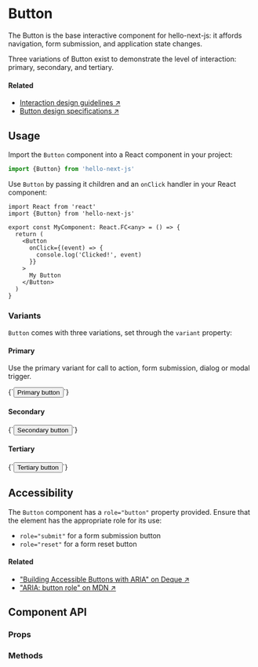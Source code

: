 
# Button

<Grid>
  <Grid.Column className="w-100 w-75-l">
    <p className="f4">The Button is the base interactive component for hello-next-js: it affords navigation, form submission, and application state changes.</p>
    <p>Three variations of Button exist to demonstrate the level of interaction: primary, secondary, and tertiary.</p>
  </Grid.Column>
  <Grid.Column className="w-100 w-25-l">
    <TableOfContents
      items={[
        ['Usage', ['Variants']],
        ['Accessibility'],
        ['Component API', ['Props', 'Methods']]
      ]}
    />
  </Grid.Column>
</Grid>

#### Related

* [Interaction design guidelines ↗](#)
* [Button design specifications ↗](#)

## Usage

Import the `Button` component into a React component in your project:

```typescript
import {Button} from 'hello-next-js'
```

Use `Button` by passing it children and an `onClick` handler in your React component:

```tsx
import React from 'react'
import {Button} from 'hello-next-js'

export const MyComponent: React.FC<any> = () => {
  return (
    <Button
      onClick={(event) => {
        console.log('Clicked!', event)
      }}
    >
      My Button
    </Button>
  )
}
```

### Variants

`Button` comes with three variations, set through the `variant` property:

#### Primary

Use the primary variant for call to action, form submission, dialog or modal trigger.

<CodeBlock language="tsx" live scope={{Button}}>
  {`<Button>Primary button</Button>`}
</CodeBlock>

#### Secondary

<CodeBlock language="tsx" live scope={{Button}}>
  {`<Button variant="secondary">Secondary button</Button>`}
</CodeBlock>

#### Tertiary

<CodeBlock language="tsx" live scope={{Button}}>
  {`<Button variant="tertiary">Tertiary button</Button>`}
</CodeBlock>

## Accessibility

The `Button` component has a `role="button"` property provided. Ensure that the element has the appropriate role for its use:

* `role="submit"` for a form submission button
* `role="reset"` for a form reset button

#### Related

* ["Building Accessible Buttons with ARIA" on Deque ↗](https://www.deque.com/blog/accessible-aria-buttons/)
* ["ARIA: button role" on MDN ↗](https://developer.mozilla.org/en-US/docs/Web/Accessibility/ARIA/Roles/button_role)

## Component API

### Props

<PropsTable component={Button} />

### Methods

<MethodsTable component={Button} />